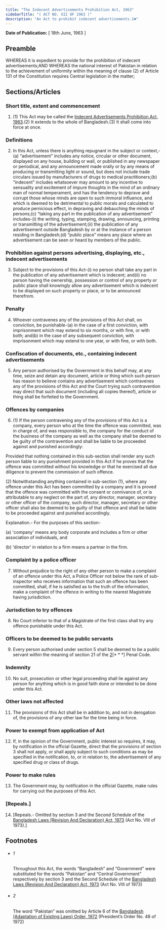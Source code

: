 ```yaml
---
title: "The Indecent Advertisements Prohibition Act, 1963"
sidebarTitle: "( ACT NO. XII OF 1963 )"
description: "An Act to prohibit indecent advertisements.1♣"
---
```


**Date of Publication:** [ 18th June, 1963 ]

## Preamble

WHEREAS it is expedient to provide for the prohibition of indecent advertisements;AND WHEREAS the national interest of Pakistan in relation to the achievement of uniformity within the meaning of clause (2) of Article 131 of the Constitution requires Central legislation in the matter;

## Sections/Articles

### Short title, extent and commencement

1. (1) This Act may be called the [Indecent Advertisements Prohibition Act, 1963](/act-333.html "Indecent Advertisements Prohibition Act, 1963").(2) It extends to the whole of Bangladesh.(3) It shall come into force at once.

### Definitions

2. In this Act, unless there is anything repugnant in the subject or context,-(a) “advertisement” includes any notice, circular or other document, displayed on any house, building or wall, or published in any newspaper or periodical, and any announcement made orally or by any means of producing or transmitting light or sound, but does not include trade circulars issued by manufacturers of drugs to medical practitioners;(b) “indecent” includes whatsoever may amount to any incentive to sensuality and excitement of impure thoughts in the mind of an ordinary man of normal temperament, and has the tendency to deprave and corrupt those whose minds are open to such immoral influence, and which is deemed to be detrimental to public morals and calculated to produce pernicious effect, in depraving and debauching the minds of persons;(c) “taking any part in the publication of any advertisement” includes-(i) the writing, typing, stamping, drawing, announcing, printing or transmitting of the advertisement;(ii) the publication of any advertisement outside Bangladesh by or at the instance of a person residing in Bangladesh;(d) “public place” means any place where an advertisement can be seen or heard by members of the public.

### Prohibition against persons advertising, displaying, etc., indecent advertisements

3. Subject to the provisions of this Act-(i) no person shall take any part in the publication of any advertisement which is indecent; and(ii) no person having the ownership, possession or control of any property or public place shall knowingly allow any advertisement which is indecent to be displayed on such property or place, or to be announced therefrom.

### Penalty

4. Whoever contravenes any of the provisions of this Act shall, on conviction, be punishable-(a) in the case of a first conviction, with imprisonment which may extend to six months, or with fine, or with both; and(b) in the case of any subsequent conviction, with imprisonment which may extend to one year, or with fine, or with both.

### Confiscation of documents, etc., containing indecent advertisements

5. Any person authorised by the Government in this behalf may, at any time, seize and detain any document, article or thing which such person has reason to believe contains any advertisement which contravenes any of the provisions of this Act and the Court trying such contravention may direct that such document (including all copies thereof), article or thing shall be forfeited to the Government.

### Offences by companies

6. (1) If the person contravening any of the provisions of this Act is a company, every person who at the time the offence was committed, was in charge of, and was responsible to, the company for the conduct of the business of the company as well as the company shall be deemed to be guilty of the contravention and shall be liable to be proceeded against and punished accordingly:

Provided that nothing contained in this sub-section shall render any such person liable to any punishment provided in this Act if he proves that the offence was committed without his knowledge or that he exercised all due diligence to prevent the commission of such offence.

(2) Notwithstanding anything contained in sub-section (1), where any offence under this Act has been committed by a company and it is proved that the offence was committed with the consent or connivance of, or is attributable to any neglect on the part of, any director, manager, secretary or other officer of the company, such director, manager, secretary or other officer shall also be deemed to be guilty of that offence and shall be liable to be proceeded against and punished accordingly.

Explanation.- For the purposes of this section-

(a) 'company' means any body corporate and includes a firm or other association of individuals, and

(b) 'director' in relation to a firm means a partner in the firm.

### Complaint by a police officer

7. Without prejudice to the right of any other person to make a complaint of an offence under this Act, a Police Officer not below the rank of sub-inspector who receives information that such an offence has been committed, shall, if he is satisfied as to the truth of the information, make a complaint of the offence in writing to the nearest Magistrate having jurisdiction.

### Jurisdiction to try offences

8. No Court inferior to that of a Magistrate of the first class shall try any offence punishable under this Act.

### Officers to be deemed to be public servants

9. Every person authorised under section 5 shall be deemed to be a public servant within the meaning of section 21 of the [2](1)[\* \* \*] Penal Code.

### Indemnity

10. No suit, prosecution or other legal proceeding shall lie against any person for anything which is in good faith done or intended to be done under this Act.

### Other laws not affected

11. The provisions of this Act shall be in addition to, and not in derogation of, the provisions of any other law for the time being in force.

### Power to exempt from application of Act

12. If, in the opinion of the Government, public interest so requires, it may, by notification in the official Gazette, direct that the provisions of section 3 shall not apply, or shall apply subject to such conditions as may be specified in the notification, to, or in relation to, the advertisement of any specified drug or class of drugs.

### Power to make rules

13. The Government may, by notification in the official Gazette, make rules for carrying out the purposes of this Act.

### [Repeals.]

14. [Repeals.- Omitted by section 3 and the Second Schedule of the [Bangladesh Laws (Revision And Declaration) Act, 1973](/act-430.html "Bangladesh Laws (Revision And Declaration) Act, 1973") (Act No. VIII of 1973).]

## Footnotes

- ###### 1

  Throughout this Act, the words “Bangladesh” and “Government” were substituted for the words “Pakistan” and “Central Government” respectively by section 3 and the Second Schedule of the [Bangladesh Laws (Revision And Declaration) Act, 1973](/act-430.html "Bangladesh Laws (Revision And Declaration) Act, 1973") (Act No. VIII of 1973)

- ###### 2

  The word “Pakistan” was omitted by Article 6 of the [Bangladesh (Adaptation of Existing Laws) Order, 1972](/act-388.html "Bangladesh (Adaptation of Existing Laws) Order, 1972 ") (President’s Order No. 48 of 1972)
